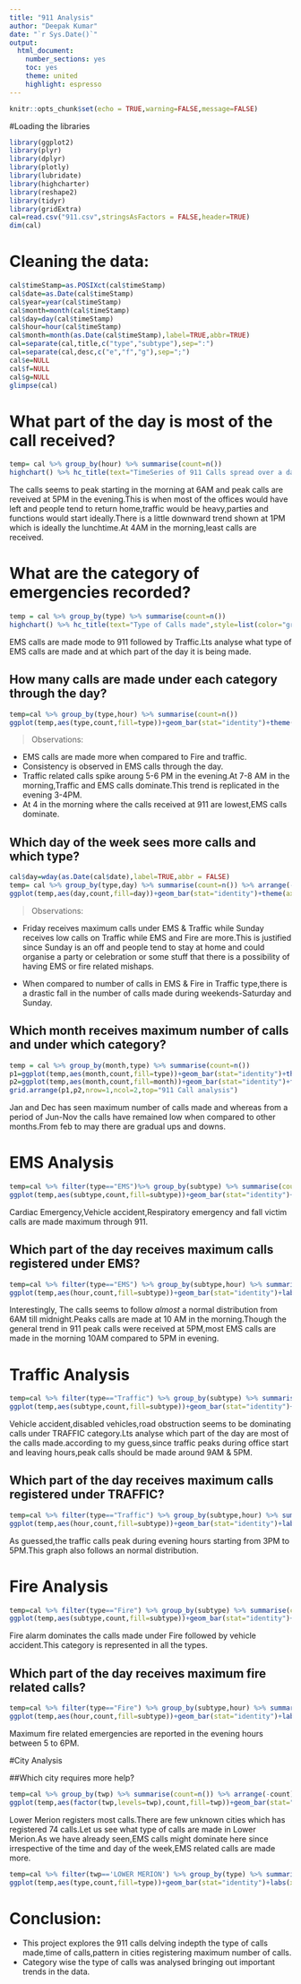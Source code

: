 ```yaml
---
title: "911 Analysis"
author: "Deepak Kumar"
date: "`r Sys.Date()`"
output: 
  html_document:
    number_sections: yes
    toc: yes
    theme: united
    highlight: espresso
---
```


```r
knitr::opts_chunk$set(echo = TRUE,warning=FALSE,message=FALSE)
```

#Loading the libraries

```r
library(ggplot2)
library(plyr)
library(dplyr)
library(plotly)
library(lubridate)
library(highcharter)
library(reshape2)
library(tidyr)
library(gridExtra)
cal=read.csv("911.csv",stringsAsFactors = FALSE,header=TRUE)
dim(cal)
```

# Cleaning the data:

```r
cal$timeStamp=as.POSIXct(cal$timeStamp)
cal$date=as.Date(cal$timeStamp)
cal$year=year(cal$timeStamp)
cal$month=month(cal$timeStamp)
cal$day=day(cal$timeStamp)
cal$hour=hour(cal$timeStamp)
cal$month=month(as.Date(cal$timeStamp),label=TRUE,abbr=TRUE)
cal=separate(cal,title,c("type","subtype"),sep=":")
cal=separate(cal,desc,c("e","f","g"),sep=";")
cal$e=NULL
cal$f=NULL
cal$g=NULL
glimpse(cal)
```

# What part of the day is most of the call received?

```r
temp= cal %>% group_by(hour) %>% summarise(count=n())
highchart() %>% hc_title(text="TimeSeries of 911 Calls spread over a day",style=list(color="red",fontText="Verdana")) %>% hc_xAxis(categories=temp$hour) %>% hc_add_series(name="count of calls",data=temp$count) %>% hc_add_theme(hc_theme_google())
```

The calls seems to peak starting in the morning at 6AM and peak calls are reveived at 5PM in the evening.This is when most of the offices would have left and people tend to return home,traffic would be heavy,parties and functions would start ideally.There is a little downward trend shown at 1PM which is ideally the lunchtime.At 4AM in the morning,least calls are received.

# What are the category of emergencies recorded?

```r
temp = cal %>% group_by(type) %>% summarise(count=n())
highchart() %>% hc_title(text="Type of Calls made",style=list(color="green",fontStyle="verdana"))%>% hc_xAxis(categories=temp$type,color=temp$type) %>% hc_add_series(type="column",data=temp$count)
```

EMS calls are made mode to 911 followed by Traffic.Lts analyse what type of EMS calls are made and at which part of the day it is being made.

## How many calls are made under each category through the day?

```r
temp=cal %>% group_by(type,hour) %>% summarise(count=n())
ggplot(temp,aes(type,count,fill=type))+geom_bar(stat="identity")+theme(axis.text.x = element_text(angle=90,vjust=0.4),plot.title=element_text(size=14,color="red",face="bold",hjust=0.5),plot.subtitle = element_text(size=10,color="black",face="italic",hjust=0.5),legend.position="none")+labs(x="Type",y="count",title="Type of calls made through the day",subtitle="Analysis of calls every hour by type")+facet_wrap(~hour,scales="free")
```

> Observations:

* EMS calls are made more when compared to Fire and traffic.
* Consistency is observed in EMS calls through the day.
* Traffic related calls spike aroung 5-6 PM in the evening.At 7-8 AM in the morning,Traffic and EMS calls dominate.This trend is replicated in the evening 3-4PM.
* At 4 in the morning where the calls received at 911 are lowest,EMS calls dominate.

## Which day of the week sees more calls and which type?

```r
cal$day=wday(as.Date(cal$date),label=TRUE,abbr = FALSE)
temp= cal %>% group_by(type,day) %>% summarise(count=n()) %>% arrange(-count)
ggplot(temp,aes(day,count,fill=day))+geom_bar(stat="identity")+theme(axis.text.x = element_text(angle=90,vjust=0.5),plot.title = element_text(color="blue",size=15,face="bold",hjust=0.5),legend.position="none")+labs(x="Day of the week",y="count",title="Day of the week and type ")+facet_wrap(~type,scales = "free")
```

> Observations:

* Friday receives maximum calls under EMS &  Traffic while Sunday receives low calls on Traffic while EMS and Fire are more.This is justified since Sunday is an off and people tend to stay at home and could organise a party or celebration or some stuff that there is a possibility of having EMS or fire related mishaps.

* When compared to number of calls in EMS & Fire in Traffic type,there is a drastic fall in the number of calls made during weekends-Saturday and Sunday.

## Which month receives maximum number of calls and under which category?

```r
temp = cal %>% group_by(month,type) %>% summarise(count=n())
p1=ggplot(temp,aes(month,count,fill=type))+geom_bar(stat="identity")+theme(axis.text.x=element_text(angle=90,vjust=0.9),plot.title=element_text(color="red",size=15,hjust=0.5))+labs(x="Month",y="Count")+ggtitle("911 Calls made each month")
p2=ggplot(temp,aes(month,count,fill=month))+geom_bar(stat="identity")+facet_wrap(~type)+theme(axis.text.x=element_text(angle=90,vjust=0.9),legend.position="None",plot.title=element_text(color="red",size=15,hjust=0.5))+labs(x="Month",y="Count")+ggtitle("911 Calls made each month-by category")
grid.arrange(p1,p2,nrow=1,ncol=2,top="911 Call analysis")
```

Jan and Dec has seen maximum number of calls made and whereas from a period of Jun-Nov the calls have remained low when compared to other months.From feb to may there are  gradual ups and downs.

# EMS Analysis

```r
temp=cal %>% filter(type=="EMS")%>% group_by(subtype) %>% summarise(count=n()) %>% arrange(-count)
ggplot(temp,aes(subtype,count,fill=subtype))+geom_bar(stat="identity")+theme(axis.text.x=element_text(angle=90,vjust=0.9),legend.position="None",plot.title=element_text(color="red",size=15,hjust=0.5))+labs(x="Type",y="Count")+ggtitle("EMS calls made through 911")+coord_flip()
```



Cardiac Emergency,Vehicle accident,Respiratory emergency and fall victim calls are made maximum through 911.

## Which part of the day receives maximum calls registered under EMS?

```r
temp=cal %>% filter(type=="EMS") %>% group_by(subtype,hour) %>% summarise(count=n()) %>% arrange(-count)
ggplot(temp,aes(hour,count,fill=subtype))+geom_bar(stat="identity")+labs(x="Time in Hour",y="Count",fill="EMS Type")+ggtitle("EMS Call pattern through the day")+theme(legend.position="bottom",plot.title = element_text(color="red",size=30,face='bold',hjust=0.5))+scale_x_continuous(limits=c(0,23),breaks=seq(0,23,1))
```


Interestingly, The calls seems to follow *almost* a normal distribution from 6AM till midnight.Peaks calls are made at 10 AM in the morning.Though the general trend in 911 peak calls were received at 5PM,most EMS calls are made in the morning 10AM compared to 5PM in evening.

# Traffic Analysis 

```r
temp=cal %>% filter(type=="Traffic") %>% group_by(subtype) %>% summarise(count=n()) %>% arrange(-count)
ggplot(temp,aes(subtype,count,fill=subtype))+geom_bar(stat="identity")+theme(axis.text.x=element_text(angle=90,hjust=0.5),legend.position="None",plot.title=element_text(color="red",size=15,hjust=0.5))+labs(x="Type",y="Count")+ggtitle("Traffic calls made through 911")+coord_flip()

```

Vehicle accident,disabled vehicles,road obstruction seems to be dominating calls under TRAFFIC category.Lts analyse which part of the day are most of the calls made.according to my guess,since traffic peaks during office start and leaving hours,peak calls should be made around 9AM & 5PM.

## Which part of the day receives maximum calls registered under TRAFFIC?

```r
temp=cal %>% filter(type=="Traffic") %>% group_by(subtype,hour) %>% summarise(count=n()) %>% arrange(-count)
ggplot(temp,aes(hour,count,fill=subtype))+geom_bar(stat="identity")+labs(x="Time in Hour",y="Count",fill="Traffic Type")+ggtitle("Traffic Call pattern through the day")+theme(legend.position="bottom",plot.title = element_text(color="red",size=15,face='bold',hjust=0.5))+scale_x_continuous(limits=c(0,23),breaks=seq(0,23,1))
```

As guessed,the traffic calls peak during evening hours starting from 3PM to 5PM.This graph also follows an normal distribution.

# Fire Analysis

```r
temp=cal %>% filter(type=="Fire") %>% group_by(subtype) %>% summarise(count=n()) %>% arrange(-count)
ggplot(temp,aes(subtype,count,fill=subtype))+geom_bar(stat="identity")+theme(axis.text.x = element_text(angle=90),plot.title = element_text(hjust=0.5,size=15,color="red",face="bold"),legend.position="None")+labs(x="Subtype",y="Count")+ggtitle("Fire calls made through 911")
```

Fire alarm dominates the calls made under Fire followed by vehicle accident.This category is represented in all the types.

## Which part of the day receives maximum fire related calls?

```r
temp=cal %>% filter(type=="Fire") %>% group_by(subtype,hour) %>% summarise(count=n()) %>% arrange(-count)
ggplot(temp,aes(hour,count,fill=subtype))+geom_bar(stat="identity")+labs(x="Time in Hour",y="Count",fill="Fire call Type")+ggtitle("Fire Call pattern through the day")+theme(legend.position="bottom",plot.title = element_text(color="red",size=15,face='bold',hjust=0.5))+scale_x_continuous(limits=c(0,23),breaks=seq(0,23,1))
```

Maximum fire related emergencies are reported in the evening hours between 5 to 6PM.

#City Analysis

##Which city requires more help?

```r
temp=cal %>% group_by(twp) %>% summarise(count=n()) %>% arrange(-count)
ggplot(temp,aes(factor(twp,levels=twp),count,fill=twp))+geom_bar(stat="identity")+theme(legend.position="none",plot.title = element_text(color="red",size=15,face='bold',hjust=0.5),axis.text.x = element_text(angle=90,vjust=-0.4,hjust=0.5))+labs(x="City",y="Count",title="City registering most calls")
```

Lower Merion registers most calls.There are few unknown cities which has registered 74 calls.Let us see what type of calls are made in Lower Merion.As we have already seen,EMS calls might dominate here since irrespective of the time and day of the week,EMS related calls are made more.

```r
temp=cal %>% filter(twp=='LOWER MERION') %>% group_by(type) %>% summarise(count=n())
ggplot(temp,aes(type,count,fill=type))+geom_bar(stat="identity")+labs(x="Type",y="Count",title="Type of calls made at LOWER MERION")+theme(legend.position="none",plot.title = element_text(color="red",size=15,face='bold',hjust=0.5),axis.text.x = element_text(angle=90,vjust=-0.4))
```

# Conclusion:

 * This project explores the 911 calls delving indepth the type of calls made,time of calls,pattern in cities registering maximum number of calls.
 * Category wise the type of calls was analysed bringing out important trends in the data.
